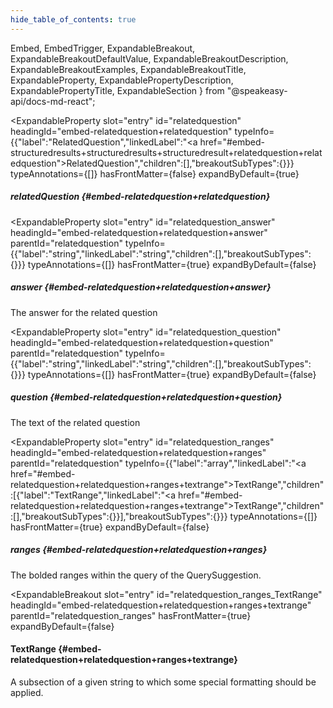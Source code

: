 ```yaml
---
hide_table_of_contents: true
---
```

  Embed,
  EmbedTrigger,
  ExpandableBreakout,
  ExpandableBreakoutDefaultValue,
  ExpandableBreakoutDescription,
  ExpandableBreakoutExamples,
  ExpandableBreakoutTitle,
  ExpandableProperty,
  ExpandablePropertyDescription,
  ExpandablePropertyTitle,
  ExpandableSection
} from "@speakeasy-api/docs-md-react";

<ExpandableSection>

<ExpandableProperty
  slot="entry"
  id="relatedquestion"
  headingId="embed-relatedquestion+relatedquestion"
  typeInfo={{"label":"RelatedQuestion","linkedLabel":"<a href=\"#embed-structuredresults+structuredresults+structuredresult+relatedquestion+relatedquestion\">RelatedQuestion</a>","children":[],"breakoutSubTypes":{}}}
  typeAnnotations={[]}
  hasFrontMatter={false}
  expandByDefault={true}
>

<ExpandablePropertyTitle slot="title">

##### relatedQuestion \{#embed-relatedquestion+relatedquestion\}

</ExpandablePropertyTitle>

</ExpandableProperty>

<ExpandableProperty
  slot="entry"
  id="relatedquestion_answer"
  headingId="embed-relatedquestion+relatedquestion+answer"
  parentId="relatedquestion"
  typeInfo={{"label":"string","linkedLabel":"string","children":[],"breakoutSubTypes":{}}}
  typeAnnotations={[]}
  hasFrontMatter={true}
  expandByDefault={false}
>

<ExpandablePropertyTitle slot="title">

##### answer \{#embed-relatedquestion+relatedquestion+answer\}

</ExpandablePropertyTitle>

<ExpandablePropertyDescription slot="description">

The answer for the related question

</ExpandablePropertyDescription>

</ExpandableProperty>

<ExpandableProperty
  slot="entry"
  id="relatedquestion_question"
  headingId="embed-relatedquestion+relatedquestion+question"
  parentId="relatedquestion"
  typeInfo={{"label":"string","linkedLabel":"string","children":[],"breakoutSubTypes":{}}}
  typeAnnotations={[]}
  hasFrontMatter={true}
  expandByDefault={false}
>

<ExpandablePropertyTitle slot="title">

##### question \{#embed-relatedquestion+relatedquestion+question\}

</ExpandablePropertyTitle>

<ExpandablePropertyDescription slot="description">

The text of the related question

</ExpandablePropertyDescription>

</ExpandableProperty>

<ExpandableProperty
  slot="entry"
  id="relatedquestion_ranges"
  headingId="embed-relatedquestion+relatedquestion+ranges"
  parentId="relatedquestion"
  typeInfo={{"label":"array","linkedLabel":"<a href=\"#embed-relatedquestion+relatedquestion+ranges+textrange\">TextRange</a>","children":[{"label":"TextRange","linkedLabel":"<a href=\"#embed-relatedquestion+relatedquestion+ranges+textrange\">TextRange</a>","children":[],"breakoutSubTypes":{}}],"breakoutSubTypes":{}}}
  typeAnnotations={[]}
  hasFrontMatter={true}
  expandByDefault={false}
>

<ExpandablePropertyTitle slot="title">

##### ranges \{#embed-relatedquestion+relatedquestion+ranges\}

</ExpandablePropertyTitle>

<ExpandablePropertyDescription slot="description">

The bolded ranges within the query of the QuerySuggestion.

</ExpandablePropertyDescription>

</ExpandableProperty>

<ExpandableBreakout
  slot="entry"
  id="relatedquestion_ranges_TextRange"
  headingId="embed-relatedquestion+relatedquestion+ranges+textrange"
  parentId="relatedquestion_ranges"
  hasFrontMatter={true}
  expandByDefault={false}
>

<ExpandableBreakoutTitle slot="title">

#### TextRange \{#embed-relatedquestion+relatedquestion+ranges+textrange\}

</ExpandableBreakoutTitle>

<ExpandableBreakoutDescription slot="description">

A subsection of a given string to which some special formatting should be applied.

</ExpandableBreakoutDescription>

<ExpandableBreakoutExamples slot="examples">

</ExpandableBreakoutExamples>

<ExpandableBreakoutDefaultValue slot="defaultValue">

</ExpandableBreakoutDefaultValue>

<Embed slot="embed">

<EmbedTrigger slot="trigger" embedTitle="TextRange" triggerText="View TextRange details">

<Embedtextrange />

</EmbedTrigger>

</Embed>

</ExpandableBreakout>

</ExpandableSection>